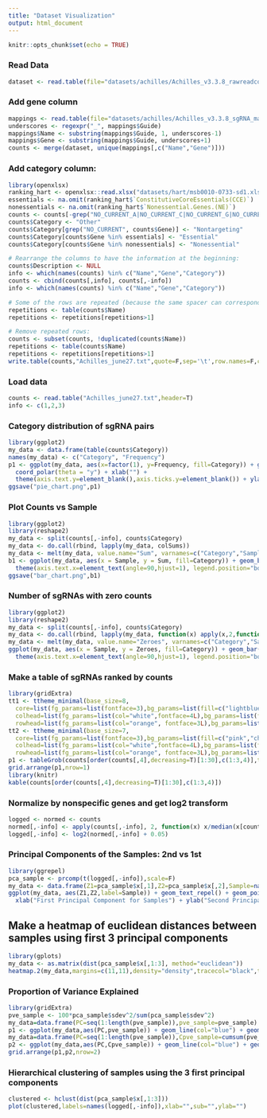 ```yaml
---
title: "Dataset Visualization"
output: html_document
---
```


```r
knitr::opts_chunk$set(echo = TRUE)
```

### Read Data
```r
dataset <- read.table(file="datasets/achilles/Achilles_v3.3.8_rawreadcounts.txt",header=T,sep='\t',as.is=T)
```

### Add gene column
```r
mappings <- read.table(file="datasets/achilles/Achilles_v3.3.8_sgRNA_mappings.txt",header=T,sep='\t',as.is=T)
underscores <- regexpr("_", mappings$Guide)
mappings$Name <- substring(mappings$Guide, 1, underscores-1)
mappings$Gene <- substring(mappings$Guide, underscores+1)
counts <- merge(dataset, unique(mappings[,c("Name","Gene")]))
```

### Add category column:
```r
library(openxlsx)
ranking_hart <- openxlsx::read.xlsx("datasets/hart/msb0010-0733-sd1.xlsx", sheet=1)
essentials <- na.omit(ranking_hart$`ConstitutiveCoreEssentials(CCE)`)
nonessentials <- na.omit(ranking_hart$`Nonessential.Genes.(NE)`)
counts <- counts[-grep("NO_CURRENT_A|NO_CURRENT_C|NO_CURRENT_G|NO_CURRENT_T",counts$Gene),]
counts$Category <- "Other"
counts$Category[grep("NO_CURRENT", counts$Gene)] <- "Nontargeting"
counts$Category[counts$Gene %in% essentials] <- "Essential"
counts$Category[counts$Gene %in% nonessentials] <- "Nonessential"

# Rearrange the columns to have the information at the beginning:
counts$Description <- NULL
info <- which(names(counts) %in% c("Name","Gene","Category"))
counts <- cbind(counts[,info], counts[,-info])
info <- which(names(counts) %in% c("Name","Gene","Category"))

# Some of the rows are repeated (because the same spacer can correspond to multiple genes), so we need to remove them when doing calculations:
repetitions <- table(counts$Name)
repetitions <- repetitions[repetitions>1]

# Remove repeated rows:
counts <- subset(counts, !duplicated(counts$Name)) 
repetitions <- table(counts$Name)
repetitions <- repetitions[repetitions>1]
write.table(counts,"Achilles_june27.txt",quote=F,sep='\t',row.names=F,col.names=T)
```

### Load data
```r
counts <- read.table("Achilles_june27.txt",header=T)
info <- c(1,2,3)
```

### Category distribution of sgRNA pairs
```r
library(ggplot2)
my_data <- data.frame(table(counts$Category))
names(my_data) <- c("Category", "Frequency")
p1 <- ggplot(my_data, aes(x=factor(1), y=Frequency, fill=Category)) + geom_bar(stat="identity") + 
  coord_polar(theta = "y") + xlab("") + 
  theme(axis.text.y=element_blank(),axis.ticks.y=element_blank()) + ylab("")
ggsave("pie_chart.png",p1)
```

### Plot Counts vs Sample
```r
library(ggplot2)
library(reshape2)
my_data <- split(counts[,-info], counts$Category)
my_data <- do.call(rbind, lapply(my_data, colSums))
my_data <- melt(my_data, value.name="Sum", varnames=c("Category","Sample"))
b1 <- ggplot(my_data, aes(x = Sample, y = Sum, fill=Category)) + geom_bar(stat = "identity") +
  theme(axis.text.x=element_text(angle=90,hjust=1), legend.position="bottom") + xlab("")
ggsave("bar_chart.png",b1)
```

### Number of sgRNAs with zero counts
```r
library(ggplot2)
library(reshape2)
my_data <- split(counts[,-info], counts$Category)
my_data <- do.call(rbind, lapply(my_data, function(x) apply(x,2,function(y) sum(y==0))))
my_data <- melt(my_data, value.name="Zeroes", varnames=c("Category","Sample"))
ggplot(my_data, aes(x = Sample, y = Zeroes, fill=Category)) + geom_bar(stat = "identity") +
  theme(axis.text.x=element_text(angle=90,hjust=1), legend.position="bottom") + xlab("")
```

### Make a table of sgRNAs ranked by counts
```r
library(gridExtra)
tt1 <- ttheme_minimal(base_size=8,
  core=list(fg_params=list(fontface=3),bg_params=list(fill=c("lightblue","lightgreen"),alpha=0.5,col=NA)),
  colhead=list(fg_params=list(col="white",fontface=4L),bg_params=list(fill="darkblue")),
  rowhead=list(fg_params=list(col="orange", fontface=3L),bg_params=list(fill="white")))
tt2 <- ttheme_minimal(base_size=7,
  core=list(fg_params=list(fontface=3),bg_params=list(fill=c("pink","chocolate"),alpha=0.5,col=NA)),
  colhead=list(fg_params=list(col="white",fontface=4L),bg_params=list(fill="darkred")),
  rowhead=list(fg_params=list(col="orange", fontface=3L),bg_params=list(fill="white")))
p1 <- tableGrob(counts[order(counts[,4],decreasing=T)[1:30],c(1:3,4)],theme=tt1,rows=NULL)
grid.arrange(p1,nrow=1)
library(knitr)
kable(counts[order(counts[,4],decreasing=T)[1:30],c(1:3,4)])
```

### Normalize by nonspecific genes and get log2 transform
```r
logged <- normed <- counts
normed[,-info] <- apply(counts[,-info], 2, function(x) x/median(x[counts$Category=="Nontargeting"]))
logged[,-info] <- log2(normed[,-info] + 0.05)
```

### Principal Components of the Samples: 2nd vs 1st
```r
library(ggrepel)
pca_sample <- prcomp(t(logged[,-info]),scale=F)
my_data <- data.frame(Z1=pca_sample$x[,1],Z2=pca_sample$x[,2],Sample=names(counts[,-info]))
ggplot(my_data, aes(Z1,Z2,label=Sample)) + geom_text_repel() + geom_point() + 
  xlab("First Principal Component for Samples") + ylab("Second Principal Component")
```

## Make a heatmap of euclidean distances between samples using first 3 principal components
```r
library(gplots)
my_data <- as.matrix(dist(pca_sample$x[,1:3], method="euclidean"))
heatmap.2(my_data,margins=c(11,11),density="density",tracecol="black",trace="none")
```

### Proportion of Variance Explained
```r
library(gridExtra)
pve_sample <- 100*pca_sample$sdev^2/sum(pca_sample$sdev^2)
my_data=data.frame(PC=seq(1:length(pve_sample)),pve_sample=pve_sample)
p1 <- ggplot(my_data,aes(PC,pve_sample)) + geom_line(col="blue") + geom_point(col="darkblue",shape="O",size=5) + xlab("Principal Component") + ylab("Proportion of Variance Explained")
my_data=data.frame(PC=seq(1:length(pve_sample)),Cpve_sample=cumsum(pve_sample))
p2 <- ggplot(my_data,aes(PC,Cpve_sample)) + geom_line(col="blue") + geom_point(col="darkblue",shape="O",size=5) + xlab("Principal Component") + ylab("Cumulative PVE")
grid.arrange(p1,p2,nrow=2)
```

### Hierarchical clustering of samples using the 3 first principal components
```r
clustered <- hclust(dist(pca_sample$x[,1:3]))
plot(clustered,labels=names(logged[,-info]),xlab="",sub="",ylab="")
```


